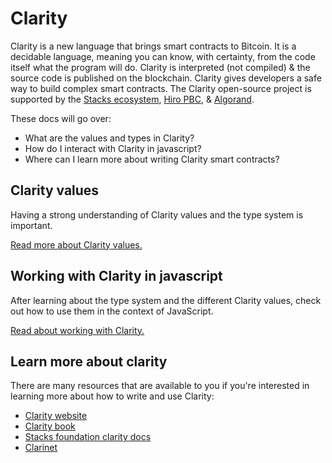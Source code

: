 # Clarity

Clarity is a new language that brings smart contracts to Bitcoin. It is a decidable language,
meaning you can know, with certainty, from the code itself what the program will do. Clarity is
interpreted (not compiled) & the source code is published on the blockchain. Clarity gives
developers a safe way to build complex smart contracts. The Clarity open-source project is supported
by the [Stacks ecosystem](https://stacks.org), [Hiro PBC](https://hiro.so), &
[Algorand](https://www.algorand.com/).

These docs will go over:

- What are the values and types in Clarity?
- How do I interact with Clarity in javascript?
- Where can I learn more about writing Clarity smart contracts?

## Clarity values

Having a strong understanding of Clarity values and the type system is important.

[Read more about Clarity values.](./clarity/values)

## Working with Clarity in javascript

After learning about the type system and the different Clarity values, check out how to use them in
the context of JavaScript.

[Read about working with Clarity.](./clarity/interacting)

## Learn more about clarity

There are many resources that are available to you if you're interested in learning more about how
to write and use Clarity:

- [Clarity website](https://clarity-lang.org/)
- [Clarity book](https://book.clarity-lang.org/)
- [Stacks foundation clarity docs](https://docs.stacks.co/docs/write-smart-contracts/)
- [Clarinet](https://github.com/hirosystems/clarinet#clarinet)
